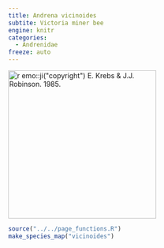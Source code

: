 ```yaml
---
title: Andrena vicinoides
subtite: Victoria miner bee
engine: knitr
categories:
  - Andrenidae
freeze: auto
---
```

[![`r emo::ji("copyright")` E. Krebs & J.J. Robinson. 1985.](/files/no_bee.png){height=300}](https://www.zoology.ubc.ca/entomology/main/Hymenoptera/Andrenidae/Andrena%20vicinoides%20(3lateral).jpg)

```r
source("../../page_functions.R")
make_species_map("vicinoides")
```

